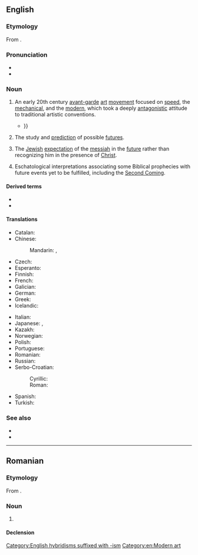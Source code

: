 ==English==
{{wikipedia}}

===Etymology===
From {{suffix|en|future|ism}}.

===Pronunciation===
* {{IPA|en|/ˈfjuːt͡ʃəɹɪzəm/}}
* {{audio|en|LL-Q1860 (eng)-Vealhurl-futurism.wav|Audio (Southern England)}}

===Noun===
{{en-noun|~}}

# {{lb|en|art}} An early 20th century [[avant-garde]] [[art]] [[movement]] focused on [[speed]], the [[mechanical]], and the [[modern]], which took a deeply [[antagonistic]] attitude to traditional artistic conventions.
#* {{quote-book|en|year=1910|author=Gilbert Keith Chesterton|authorlink=G. K. Chesterton|title=Alarms and Discursions|chapter=The Futurists|chapterurl={{fullurl:s:en:Alarms and Discursions/The Futurists}}|passage=Suffice it to say that '''Futurism''' has a gratifying dislike both of Liberal politics and Christian morals; I say gratifying because, however unfortunately the cross and the cap of liberty have quarrelled, they are always united in the feeble hatred of such silly megalomaniacs as these. {{...|They will "glorify war—the only true hygiene of the world—militarism, patriotism, the destructive gesture of Anarchism, the beautiful ideas which kill, and the scorn of woman."}}}}
# The study and [[prediction]] of possible [[future]]s.
#: {{syn|en|futurology}}
# {{lb|en|Judaism}} The [[Jewish]] [[expectation]] of the [[messiah]] in the [[future]] rather than recognizing him in the presence of [[Christ]].
# {{lb|en|Christianity}} Eschatological interpretations associating some Biblical prophecies with future events yet to be fulfilled, including the [[Second Coming]].

====Derived terms====
* {{l|en|Afrofuturism}}
* {{l|en|futurist}}

====Translations====
{{trans-top|art movement}}
* Catalan: {{t|ca|futurisme|m}}
* Chinese:
*: Mandarin: {{t+|cmn|未來主義|sc=Hani}}, {{t+|cmn|未来主义|tr=wèiláizhǔyì|sc=Hani}}
* Czech: {{t|cs|futurismus|m}}
* Esperanto: {{t|eo|futurismo}}
* Finnish: {{t+|fi|futurismi}}
* French: {{t+|fr|futurisme|m}}
* Galician: {{t|gl|futurismo|m}}
* German: {{t+|de|Futurismus|m}}
* Greek: {{t+|el|φουτουρισμός|m|sc=Grek}}
* Icelandic: {{t|is|framúrstefna|f}}
{{trans-mid}}
* Italian: {{t+|it|futurismo|m}}
* Japanese: {{t|ja|未来派|tr=みらいは, miraiha|sc=Jpan}}, {{t|ja|フューチャリズム|tr=fyūcharizumu|sc=Jpan}}
* Kazakh: {{t|kk|футуризм}}
* Norwegian: {{t|no|futurisme|m}}
* Polish: {{t+|pl|futuryzm|m-in}}
* Portuguese: {{t+|pt|futurismo}}
* Romanian: {{t+|ro|futurism|n}}
* Russian: {{t+|ru|футури́зм|m}}
* Serbo-Croatian:
*: Cyrillic: {{t|sh|футуризам|m}}
*: Roman: {{t+|sh|futurizam|m}}
* Spanish: {{t+|es|futurismo|m}}
* Turkish: {{t+|tr|fütürizm}}
{{trans-bottom}}

{{trans-see|study of possible futures|futurology}}

===See also===
* {{l|en|historicism}}
* {{l|en|preterism}}

[[Category:English hybridisms suffixed with -ism]]
[[Category:en:Modern art]]

----

==Romanian==

===Etymology===
From {{bor|ro|fr|futurisme}}.

===Noun===
{{ro-noun|n|-}}

# {{l|en|futurism}}

====Declension====
{{ro-noun-n|n=sg}}
